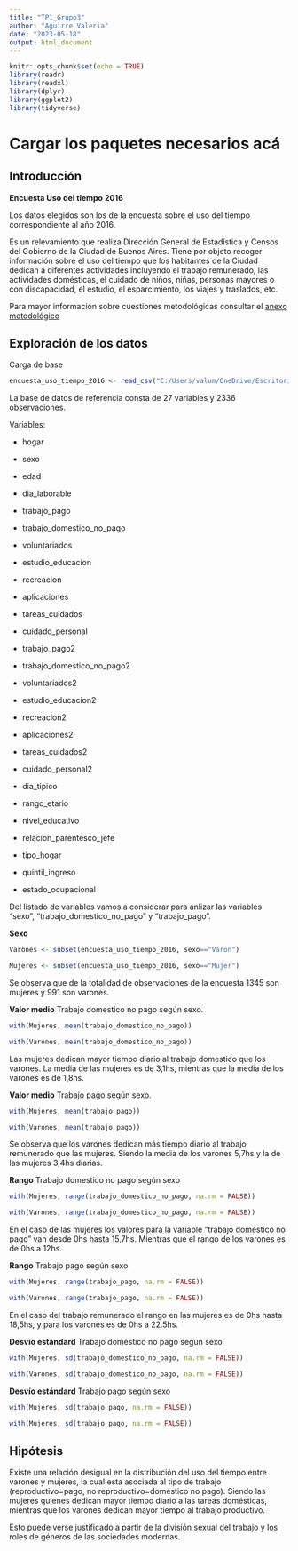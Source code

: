 ---
title: "TP1_Grupo3"
author: "Aguirre Valeria"
date: "2023-05-18"
output: html_document
---
```{r setup, include=FALSE}
knitr::opts_chunk$set(echo = TRUE)
library(readr)
library(readxl)
library(dplyr)
library(ggplot2)
library(tidyverse)
```

# Cargar los paquetes necesarios acá

## Introducción

__Encuesta Uso del tiempo 2016__

Los datos elegidos son los de la encuesta sobre el uso del tiempo correspondiente al año 2016.

Es un relevamiento que realiza Dirección General de Estadística y Censos del Gobierno de la Ciudad de Buenos Aires. Tiene por objeto recoger información sobre el uso del tiempo que los habitantes de la Ciudad dedican a diferentes actividades incluyendo el trabajo remunerado, las actividades domésticas, el cuidado de niños, niñas, personas mayores o con discapacidad, el estudio, el esparcimiento, los viajes y traslados, etc. 

Para mayor información sobre cuestiones metodológicas consultar el [anexo metodológico](https://www.estadisticaciudad.gob.ar/eyc/wp-content/uploads/2017/10/UT_CABA_2017.pdf)


## Exploración de los datos
Carga de base

```{r}
encuesta_uso_tiempo_2016 <- read_csv("C:/Users/valum/OneDrive/Escritorio/Diplomatura Análisis de datos- UNAB/TP1/Datos/encuesta_uso_tiempo_2016.csv")
```


La base de datos de referencia consta de 27 variables y 2336 observaciones. 

Variables:

- hogar
- sexo
- edad 

- dia_laborable
- trabajo_pago
- trabajo_domestico_no_pago
- voluntariados
- estudio_educacion
- recreacion
- aplicaciones
- tareas_cuidados
- cuidado_personal 

- trabajo_pago2
- trabajo_domestico_no_pago2
- voluntariados2
- estudio_educacion2
- recreacion2
- aplicaciones2
- tareas_cuidados2
- cuidado_personal2 

- dia_tipico
- rango_etario
- nivel_educativo
- relacion_parentesco_jefe
- tipo_hogar
- quintil_ingreso
- estado_ocupacional 



Del listado de variables vamos a considerar para anlizar las variables "sexo", "trabajo_domestico_no_pago" y "trabajo_pago".

__Sexo__
```{r}
Varones <- subset(encuesta_uso_tiempo_2016, sexo=="Varon") 
```

```{r}
Mujeres <- subset(encuesta_uso_tiempo_2016, sexo=="Mujer")

```

Se observa que de la totalidad de observaciones de la encuesta 1345 son mujeres y 991 son varones.

__Valor medio__ Trabajo domestico no pago según sexo.



```{r}
with(Mujeres, mean(trabajo_domestico_no_pago))
```
```{r}
with(Varones, mean(trabajo_domestico_no_pago))
```
Las mujeres dedican mayor tiempo diario al trabajo domestico que los varones. La media de las mujeres es de 3,1hs, mientras que la media de los varones es de 1,8hs.

__Valor medio__ Trabajo pago según sexo.


```{r}
with(Mujeres, mean(trabajo_pago))
```
```{r}
with(Varones, mean(trabajo_pago))
```
Se observa que los varones dedican más tiempo diario al trabajo remunerado que las mujeres. Siendo la media de los varones 5,7hs y la de las mujeres 3,4hs diarias.



__Rango__ Trabajo domestico no pago según sexo


```{r}
with(Mujeres, range(trabajo_domestico_no_pago, na.rm = FALSE)) 

```
```{r}
with(Varones, range(trabajo_domestico_no_pago, na.rm = FALSE)) 

```

En el caso de las mujeres los valores para la variable "trabajo doméstico no pago" van desde 0hs hasta 15,7hs. Mientras que el rango de los varones es de 0hs a 12hs.



__Rango__ Trabajo pago según sexo
```{r}
with(Mujeres, range(trabajo_pago, na.rm = FALSE)) 

```
```{r}
with(Varones, range(trabajo_pago, na.rm = FALSE))
```
En el caso del trabajo remunerado el rango en las mujeres es de 0hs hasta 18,5hs, y para los varones es de 0hs a 22.5hs. 



__Desvío estándard__ Trabajo doméstico no pago según sexo
```{r}
with(Mujeres, sd(trabajo_domestico_no_pago, na.rm = FALSE)) 

```
```{r}
with(Varones, sd(trabajo_domestico_no_pago, na.rm = FALSE)) 

```


__Desvío estándard__ Trabajo pago según sexo
```{r}
with(Mujeres, sd(trabajo_pago, na.rm = FALSE)) 

```
```{r}
with(Mujeres, sd(trabajo_pago, na.rm = FALSE)) 

```




## Hipótesis
Existe una relación desigual en la distribución del uso del tiempo entre varones y mujeres, la cual esta asociada al tipo de trabajo (reproductivo=pago, no reproductivo=doméstico no pago). Siendo las mujeres quienes dedican mayor tiempo diario a las tareas domésticas, mientras que los varones dedican mayor tiempo al trabajo productivo. 

Esto puede verse justificado a partir de la división sexual del trabajo y los roles de géneros de las sociedades modernas.


 



